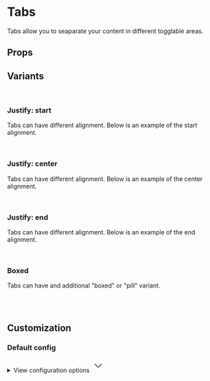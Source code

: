 
<Meta of={TabsStories} />

# Tabs

Tabs allow you to seaparate your content in different togglable areas.

<Primary />

## Props

<Controls />

## Variants

<br />

### Justify: start

Tabs can have different alignment. Below is an example of the start alignment.

<div className="flex gap-2 bg-slate-100 dark:bg-slate-900 p-6 rounded-sm">
  <Story of={TabsStories.Start} />
</div>

<br />

### Justify: center

Tabs can have different alignment. Below is an example of the center alignment.

<div className="flex gap-2 bg-slate-100 dark:bg-slate-900 p-6 rounded-sm">
  <Story of={TabsStories.Center} />
</div>

<br />

### Justify: end

Tabs can have different alignment. Below is an example of the end alignment.

<div className="flex gap-2 bg-slate-100 dark:bg-slate-900 p-6 rounded-sm">
  <Story of={TabsStories.End} />
</div>

<br />

### Boxed

Tabs can have and additional "boxed" or "pill" variant.

<div className="flex gap-2 bg-slate-100 dark:bg-slate-900 p-6 rounded-sm">
  <Story of={TabsStories.Boxed} />
</div>

<br />
<br />

## Customization

### Default config

<div class="relative">
  <details class="relative bg-slate-50 border border-slate-200 rounded-lg p-4 [&>summary>svg]:open:-rotate-180">
    <summary class="list-none cursor-pointer">
      <span class="font-sans text-slate-500">View configuration options</span>
      <svg
        class="w-5 h-5 text-slate-500 absolute top-5 end-4 transition-transform duration-300"
        xmlns="http://www.w3.org/2000/svg"
        width="32"
        height="32"
        viewBox="0 0 24 24"
      >
        <path
          fill="none"
          stroke="currentColor"
          strokeLinecap="round"
          strokeLinejoin="round"
          strokeWidth="2"
          d="m6 9l6 6l6-6"
        />
      </svg>
    </summary>

    <div class="!mt-4">
      <pre >
        {JSON.stringify(defaultConfig, null, 2)}
      </pre>
    </div>

  </details>
</div>